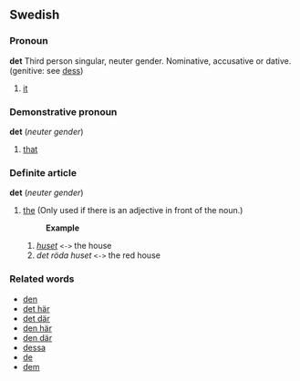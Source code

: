 ==Swedish==
===Pronoun===
'''det''' Third person singular, neuter gender. Nominative, accusative or dative. (genitive: see [[dess]])
# [[it]]

===Demonstrative pronoun===
'''det''' (''neuter gender'')
# [[that]]

===Definite article===
'''det''' (''neuter gender'')
# [[the]] (Only used if there is an adjective in front of the noun.)
#:'''Example'''
## ''[[huset]]'' <tt><-></tt> the house
## ''det röda huset'' <tt><-></tt> the red house


===Related words===
*[[den]]
*[[det här]]
*[[det där]]
*[[den här]]
*[[den där]]
*[[dessa]]
*[[de]]
*[[dem]]